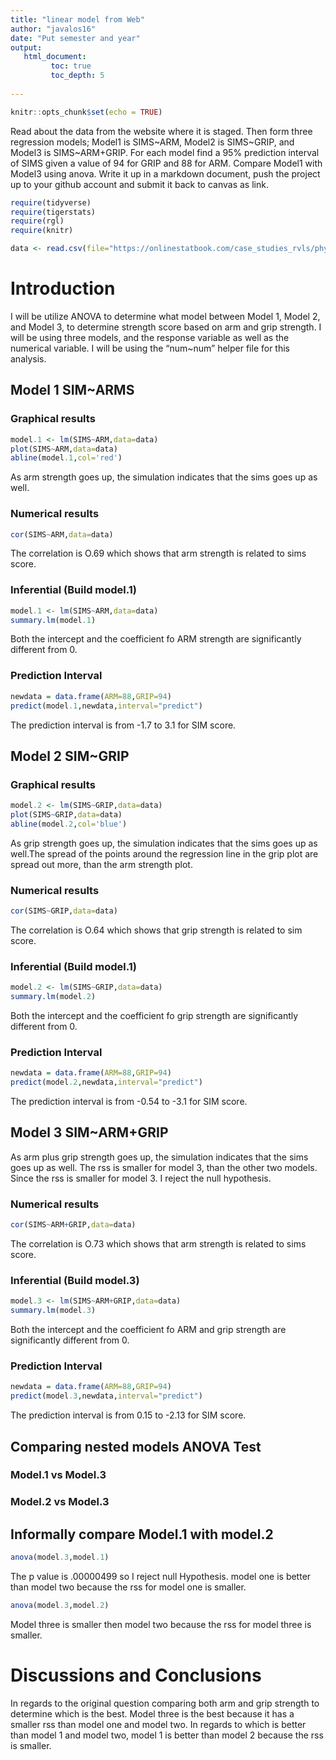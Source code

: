 ```yaml
---
title: "linear model from Web"
author: "javalos16"
date: "Put semester and year"
output:
   html_document:
         toc: true
         toc_depth: 5
        
---
```


```r
knitr::opts_chunk$set(echo = TRUE)
```

Read about the data from the website where it is staged.  Then form three regression models; Model1 is SIMS~ARM, Model2 is SIMS~GRIP, and Model3 is SIMS~ARM+GRIP. For each model find a 95% prediction interval of SIMS given a value of 94  for GRIP and 88 for ARM. Compare Model1 with Model3 using anova. Write it up in a markdown document, push the project up to your github account and submit it back to canvas as link. 

 


```r
require(tidyverse)
require(tigerstats)
require(rgl)
require(knitr)

```

```r
data <- read.csv(file="https://onlinestatbook.com/case_studies_rvls/physical_strength/data.txt",sep="",header=TRUE)  

```
# Introduction

I will be utilize ANOVA to determine what model between Model 1, Model 2, and Model 3, to determine strength score based on arm and grip strength. I will be using three models, and the response variable as well as the numerical variable. I will be using the "num~num" helper file for this analysis.

## Model 1 SIM~ARMS

### Graphical results

```r
model.1 <- lm(SIMS~ARM,data=data)
plot(SIMS~ARM,data=data)
abline(model.1,col='red')
```

As arm strength goes up, the simulation indicates that the sims goes up as well.


### Numerical results

```r
cor(SIMS~ARM,data=data)
```

The correlation is O.69 which shows that arm strength is related to sims score. 

### Inferential  (Build model.1)

```r
model.1 <- lm(SIMS~ARM,data=data)
summary.lm(model.1)
```

Both the intercept and the coefficient fo ARM strength are significantly different from 0.

### Prediction Interval



```r
newdata = data.frame(ARM=88,GRIP=94)
predict(model.1,newdata,interval="predict")
```

The prediction interval is from -1.7 to 3.1 for SIM score.


## Model 2 SIM~GRIP



### Graphical results

```r
model.2 <- lm(SIMS~GRIP,data=data)
plot(SIMS~GRIP,data=data)
abline(model.2,col='blue')
```

As grip strength goes up, the simulation indicates that the sims goes up as well.The spread of the points around the regression line in the grip plot are spread out more, than the arm strength plot. 


### Numerical results

```r
cor(SIMS~GRIP,data=data)
```

The correlation is O.64 which shows that grip strength is related to sim score. 

### Inferential  (Build model.1)

```r
model.2 <- lm(SIMS~GRIP,data=data)
summary.lm(model.2)
```

Both the intercept and the coefficient fo grip strength are significantly different from 0.

### Prediction Interval



```r
newdata = data.frame(ARM=88,GRIP=94)
predict(model.2,newdata,interval="predict")
```

The prediction interval is from -0.54 to -3.1 for SIM score.



## Model 3 SIM~ARM+GRIP



As arm plus grip strength goes up, the simulation indicates that the sims goes up as well. The rss is smaller for model 3, than the other two models. Since the rss is smaller for model 3. I reject the null hypothesis.
  

### Numerical results

```r
cor(SIMS~ARM+GRIP,data=data)
```

The correlation is O.73 which shows that arm strength is related to sims score. 

### Inferential  (Build model.3)

```r
model.3 <- lm(SIMS~ARM+GRIP,data=data)
summary.lm(model.3)
```

Both the intercept and the coefficient fo ARM and grip strength are significantly different from 0.

### Prediction Interval



```r
newdata = data.frame(ARM=88,GRIP=94)
predict(model.3,newdata,interval="predict")
```

The prediction interval is from 0.15 to -2.13 for SIM score.



## Comparing nested models ANOVA Test

### Model.1 vs Model.3
### Model.2 vs Model.3

## Informally compare Model.1 with model.2

```r
anova(model.3,model.1)
```

The p value is .00000499 so I reject null Hypothesis. model one is better than model two because the rss for model one is smaller.

```r
anova(model.3,model.2)
```
Model three is smaller then model two because the rss for model three is smaller.

# Discussions and Conclusions

In regards to the original question comparing both arm and grip strength to determine which is the best. Model three is the best because it has a smaller rss than model one and model two. In regards to which is better than model 1 and model two, model 1 is better than model 2 because the rss is smaller.
